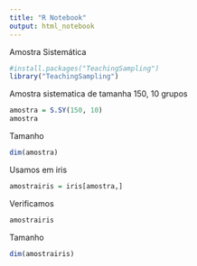 ```yaml
---
title: "R Notebook"
output: html_notebook
---
```


Amostra Sistemática
```r
#install.packages("TeachingSampling")
library("TeachingSampling")
```
Amostra sistematica de tamanha 150, 10 grupos
```r
amostra = S.SY(150, 10)
amostra
```
Tamanho
```r
dim(amostra)
```
Usamos em iris
```r
amostrairis = iris[amostra,]
```
Verificamos
```r
amostrairis
```
Tamanho
```r
dim(amostrairis)
```

